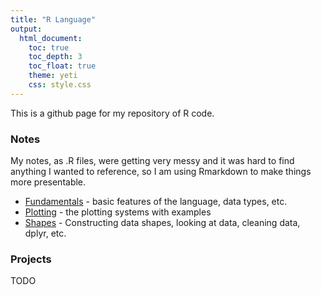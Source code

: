 ```yaml
---
title: "R Language"
output:
  html_document:
    toc: true
    toc_depth: 3
    toc_float: true
    theme: yeti
    css: style.css
---
```


This is a github page for my repository of R code.

### Notes

My notes, as .R files, were getting very messy and it was hard to find anything I wanted to reference, so I am using Rmarkdown to make things more presentable.

* [Fundamentals](fundamentals.html) - basic features of the language, data types, etc.
* [Plotting](plotSummary.html) - the plotting systems with examples
* [Shapes](shapes.html) - Constructing data shapes, looking at data, cleaning data, dplyr, etc.

### Projects

TODO